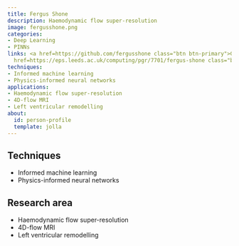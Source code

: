 ```yaml
---
title: Fergus Shone
description: Haemodynamic flow super-resolution
image: fergusshone.png
categories:
- Deep Learning
- PINNs
links: <a href=https://github.com/fergusshone class="btn btn-primary">Github</a><a
  href=https://eps.leeds.ac.uk/computing/pgr/7701/fergus-shone class="btn btn-secondary">Website</a>
techniques:
- Informed machine learning
- Physics-informed neural networks
applications:
- Haemodynamic flow super-resolution
- 4D-flow MRI
- Left ventricular remodelling
about:
  id: person-profile
  template: jolla
---
```

   
:::{#person-profile}
:::
   
##
## Techniques
   
- Informed machine learning
- Physics-informed neural networks
   
##
## Research area
   
- Haemodynamic flow super-resolution
- 4D-flow MRI
- Left ventricular remodelling
